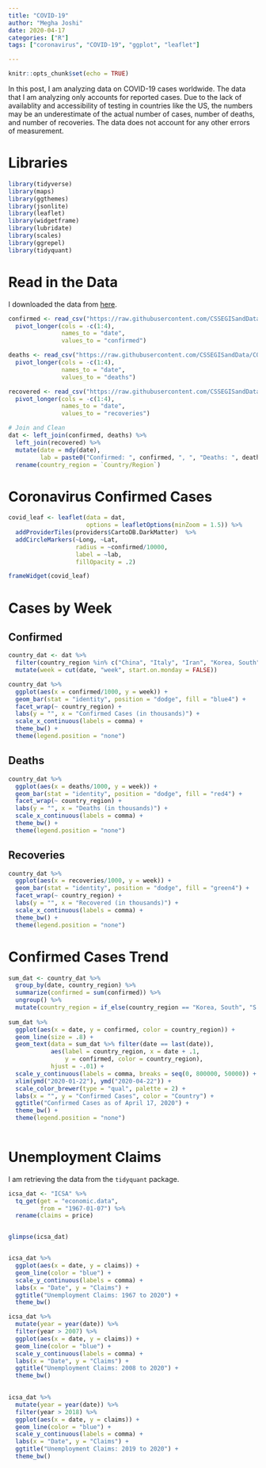 ```yaml
---
title: "COVID-19"
author: "Megha Joshi"
date: 2020-04-17
categories: ["R"]
tags: ["coronavirus", "COVID-19", "ggplot", "leaflet"]

---
```


```r
knitr::opts_chunk$set(echo = TRUE)
```

In this post, I am analyzing data on COVID-19 cases worldwide. The data that I am analyzing only accounts for reported cases. Due to the lack of availablity and accessibility of testing in countries like the US, the numbers may be an underestimate of the actual number of cases, number of deaths, and number of recoveries. The data does not account for any other errors of measurement. 

# Libraries

```r
library(tidyverse)
library(maps)
library(ggthemes)
library(jsonlite)
library(leaflet)
library(widgetframe)
library(lubridate)
library(scales)
library(ggrepel)
library(tidyquant)
```


# Read in the Data

I downloaded the data from [here](https://github.com/CSSEGISandData/COVID-19).

```r
confirmed <- read_csv("https://raw.githubusercontent.com/CSSEGISandData/COVID-19/master/csse_covid_19_data/csse_covid_19_time_series/time_series_covid19_confirmed_global.csv") %>%
  pivot_longer(cols = -c(1:4),
               names_to = "date",
               values_to = "confirmed")

deaths <- read_csv("https://raw.githubusercontent.com/CSSEGISandData/COVID-19/master/csse_covid_19_data/csse_covid_19_time_series/time_series_covid19_deaths_global.csv") %>%
  pivot_longer(cols = -c(1:4),
               names_to = "date",
               values_to = "deaths")

recovered <- read_csv("https://raw.githubusercontent.com/CSSEGISandData/COVID-19/master/csse_covid_19_data/csse_covid_19_time_series/time_series_covid19_recovered_global.csv") %>%
  pivot_longer(cols = -c(1:4),
               names_to = "date",
               values_to = "recoveries")

# Join and Clean 
dat <- left_join(confirmed, deaths) %>%
  left_join(recovered) %>%
  mutate(date = mdy(date),
         lab = paste0("Confirmed: ", confirmed, ", ", "Deaths: ", deaths, ", ", "Recovered: ", recoveries)) %>%
  rename(country_region = `Country/Region`)
```


# Coronavirus Confirmed Cases

```r
covid_leaf <- leaflet(data = dat, 
                      options = leafletOptions(minZoom = 1.5)) %>% 
  addProviderTiles(providers$CartoDB.DarkMatter)  %>%
  addCircleMarkers(~Long, ~Lat, 
                   radius = ~confirmed/10000, 
                   label = ~lab, 
                   fillOpacity = .2)

frameWidget(covid_leaf)
```


# Cases by Week

## Confirmed 

```r
country_dat <- dat %>%
  filter(country_region %in% c("China", "Italy", "Iran", "Korea, South", "Spain", "US")) %>%
  mutate(week = cut(date, "week", start.on.monday = FALSE))

country_dat %>%
  ggplot(aes(x = confirmed/1000, y = week)) +
  geom_bar(stat = "identity", position = "dodge", fill = "blue4") + 
  facet_wrap(~ country_region) +
  labs(y = "", x = "Confirmed Cases (in thousands)") + 
  scale_x_continuous(labels = comma) +
  theme_bw() +
  theme(legend.position = "none")
```

## Deaths

```r
country_dat %>%
  ggplot(aes(x = deaths/1000, y = week)) +
  geom_bar(stat = "identity", position = "dodge", fill = "red4") + 
  facet_wrap(~ country_region) +
  labs(y = "", x = "Deaths (in thousands)") + 
  scale_x_continuous(labels = comma) +
  theme_bw() +
  theme(legend.position = "none")
```

## Recoveries

```r
country_dat %>%
  ggplot(aes(x = recoveries/1000, y = week)) +
  geom_bar(stat = "identity", position = "dodge", fill = "green4") + 
  facet_wrap(~ country_region) +
  labs(y = "", x = "Recovered (in thousands)") + 
  scale_x_continuous(labels = comma) +
  theme_bw() +
  theme(legend.position = "none")
```

# Confirmed Cases Trend

```r
sum_dat <- country_dat %>%
  group_by(date, country_region) %>%
  summarize(confirmed = sum(confirmed)) %>%
  ungroup() %>%
  mutate(country_region = if_else(country_region == "Korea, South", "S. Korea", country_region))
  
sum_dat %>%  
  ggplot(aes(x = date, y = confirmed, color = country_region)) +
  geom_line(size = .8) +
  geom_text(data = sum_dat %>% filter(date == last(date)), 
            aes(label = country_region, x = date + .1, 
                y = confirmed, color = country_region), 
            hjust = -.01) +
  scale_y_continuous(labels = comma, breaks = seq(0, 800000, 50000)) +
  xlim(ymd("2020-01-22"), ymd("2020-04-22")) + 
  scale_color_brewer(type = "qual", palette = 2) + 
  labs(x = "", y = "Confirmed Cases", color = "Country") + 
  ggtitle("Confirmed Cases as of April 17, 2020") +
  theme_bw() +
  theme(legend.position = "none")
  
```

# Unemployment Claims

I am retrieving the data from the `tidyquant` package. 

```r
icsa_dat <- "ICSA" %>%
  tq_get(get = "economic.data",  
         from = "1967-01-07") %>%
  rename(claims = price)


glimpse(icsa_dat)


icsa_dat %>%
  ggplot(aes(x = date, y = claims)) + 
  geom_line(color = "blue") + 
  scale_y_continuous(labels = comma) +
  labs(x = "Date", y = "Claims") + 
  ggtitle("Unemployment Claims: 1967 to 2020") +
  theme_bw()
```

```r
icsa_dat %>%
  mutate(year = year(date)) %>%
  filter(year > 2007) %>%
  ggplot(aes(x = date, y = claims)) + 
  geom_line(color = "blue") + 
  scale_y_continuous(labels = comma) +
  labs(x = "Date", y = "Claims") + 
  ggtitle("Unemployment Claims: 2008 to 2020") +
  theme_bw()
  
```

```r
icsa_dat %>%
  mutate(year = year(date)) %>%
  filter(year > 2018) %>%
  ggplot(aes(x = date, y = claims)) + 
  geom_line(color = "blue") + 
  scale_y_continuous(labels = comma) +
  labs(x = "Date", y = "Claims") + 
  ggtitle("Unemployment Claims: 2019 to 2020") +
  theme_bw()
```

